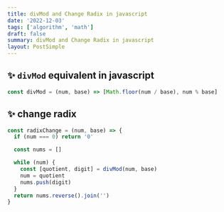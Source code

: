 ```yaml
---
title: divMod and Change Radix in javascript
date: '2022-12-03'
tags: ['algorithm', 'math']
draft: false
summary: divMod and Change Radix in javascript
layout: PostSimple
---
```


## ✨ `divMod` equivalent in javascript

```javascript
const divMod = (num, base) => [Math.floor(num / base), num % base]
```

## ✨ change radix

```javascript
const radixChange = (num, base) => {
  if (num === 0) return '0'

  const nums = []

  while (num) {
    const [quotient, digit] = divMod(num, base)
    num = quotient
    nums.push(digit)
  }
  return nums.reverse().join('')
}
```
